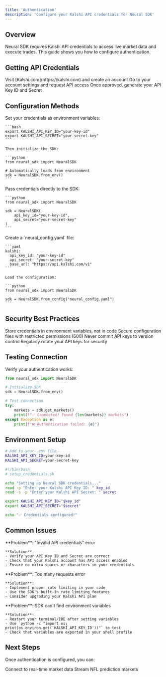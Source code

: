```yaml
---
title: 'Authentication'
description: 'Configure your Kalshi API credentials for Neural SDK'
---
```


## Overview

Neural SDK requires Kalshi API credentials to access live market data and execute trades. This guide shows you how to configure authentication.

## Getting API Credentials

<Steps>
  <Step title="Sign up for Kalshi">
    Visit [Kalshi.com](https://kalshi.com) and create an account
  </Step>
  <Step title="Enable API Access">
    Go to your account settings and request API access
  </Step>
  <Step title="Generate API Keys">
    Once approved, generate your API Key ID and Secret
  </Step>
</Steps>

## Configuration Methods

<Tabs>
  <Tab title="Environment Variables (Recommended)">
    Set your credentials as environment variables:
    
    ```bash
    export KALSHI_API_KEY_ID="your-key-id"
    export KALSHI_API_SECRET="your-secret-key"
    ```
    
    Then initialize the SDK:
    
    ```python
    from neural_sdk import NeuralSDK
    
    # Automatically loads from environment
    sdk = NeuralSDK.from_env()
    ```
  </Tab>
  
  <Tab title="Direct Configuration">
    Pass credentials directly to the SDK:
    
    ```python
    from neural_sdk import NeuralSDK
    
    sdk = NeuralSDK(
        api_key_id="your-key-id",
        api_secret="your-secret-key"
    )
    ```
  </Tab>
  
  <Tab title="Configuration File">
    Create a `neural_config.yaml` file:
    
    ```yaml
    kalshi:
      api_key_id: "your-key-id"
      api_secret: "your-secret-key"
      base_url: "https://api.kalshi.com/v1"
    ```
    
    Load the configuration:
    
    ```python
    from neural_sdk import NeuralSDK
    
    sdk = NeuralSDK.from_config("neural_config.yaml")
    ```
  </Tab>
</Tabs>

## Security Best Practices

<CardGroup cols={2}>
  <Card title="Environment Variables" icon="shield-check">
    Store credentials in environment variables, not in code
  </Card>
  <Card title="File Permissions" icon="lock">
    Secure configuration files with restricted permissions (600)
  </Card>
  <Card title="Repository Safety" icon="github">
    Never commit API keys to version control
  </Card>
  <Card title="Key Rotation" icon="refresh">
    Regularly rotate your API keys for security
  </Card>
</CardGroup>

## Testing Connection

Verify your authentication works:

```python
from neural_sdk import NeuralSDK

# Initialize SDK
sdk = NeuralSDK.from_env()

# Test connection
try:
    markets = sdk.get_markets()
    print(f"✅ Connected! Found {len(markets)} markets")
except Exception as e:
    print(f"❌ Authentication failed: {e}")
```

## Environment Setup

<CodeGroup>

```bash .env
# Add to your .env file
KALSHI_API_KEY_ID=your-key-id
KALSHI_API_SECRET=your-secret-key
```

```bash Shell Script
#!/bin/bash
# setup_credentials.sh

echo "Setting up Neural SDK credentials..."
read -p "Enter your Kalshi API Key ID: " key_id
read -s -p "Enter your Kalshi API Secret: " secret

export KALSHI_API_KEY_ID="$key_id"
export KALSHI_API_SECRET="$secret"

echo "✅ Credentials configured!"
```

</CodeGroup>

## Common Issues

<AccordionGroup>
  <Accordion title="Invalid Credentials Error">
    **Problem**: "Invalid API credentials" error
    
    **Solution**: 
    - Verify your API Key ID and Secret are correct
    - Check that your Kalshi account has API access enabled
    - Ensure no extra spaces or characters in your credentials
  </Accordion>
  
  <Accordion title="Rate Limiting">
    **Problem**: Too many requests error
    
    **Solution**:
    - Implement proper rate limiting in your code
    - Use the SDK's built-in rate limiting features
    - Consider upgrading your Kalshi API plan
  </Accordion>
  
  <Accordion title="Environment Variables Not Loading">
    **Problem**: SDK can't find environment variables
    
    **Solution**:
    - Restart your terminal/IDE after setting variables
    - Use `python -c "import os; print(os.environ.get('KALSHI_API_KEY_ID'))"` to test
    - Check that variables are exported in your shell profile
  </Accordion>
</AccordionGroup>

## Next Steps

Once authentication is configured, you can:

<CardGroup cols={2}>
  <Card title="WebSocket Streaming" icon="wifi" href="/guides/websocket-streaming">
    Connect to real-time market data
  </Card>
  <Card title="NFL Markets" icon="football-ball" href="/guides/nfl-markets">
    Stream NFL prediction markets
  </Card>
</CardGroup>